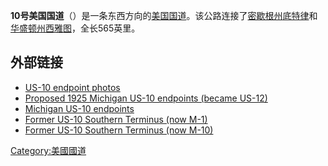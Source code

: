 '''10号美国国道'''（{{lang-en|'''U.S. Route 10'''}}）是一条东西方向的[[美国国道|美国国道]]。该公路连接了[[密歇根州|密歇根州]][[底特律|底特律]]和[[华盛顿州|华盛顿州]][[西雅图|西雅图]]，全长565英里。

== 外部链接 ==
{{Commons category|U.S. Route 10}}
*[https://web.archive.org/web/20141226125426/http://usends.com/10-19/010/010.html US-10 endpoint photos]
*[https://web.archive.org/web/20150924105936/http://www.state-ends.com/michigan/us/12/ Proposed 1925 Michigan US-10 endpoints (became US-12)]
*[https://web.archive.org/web/20150924105943/http://www.state-ends.com/michigan/us10/ Michigan US-10 endpoints]
*[https://web.archive.org/web/20150924105842/http://www.state-ends.com/michigan/m/m-1.htm Former US-10 Southern Terminus (now M-1)]
*[https://web.archive.org/web/20150924105854/http://www.state-ends.com/michigan/m10/ Former US-10 Southern Terminus (now M-10)]
{{美国国道}}
[[Category:美國國道|Category:美國國道]]